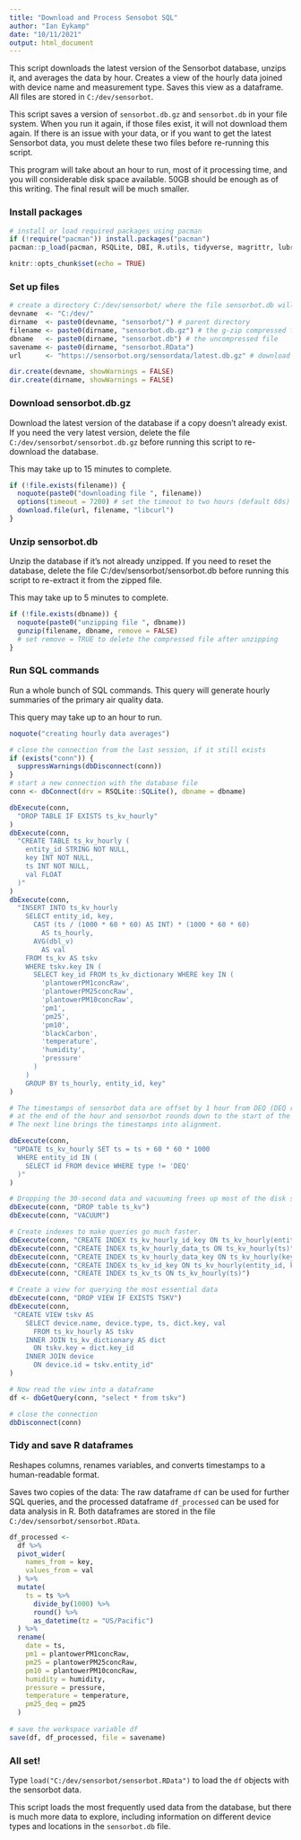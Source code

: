 ```yaml
---
title: "Download and Process Sensobot SQL"
author: "Ian Eykamp"
date: "10/11/2021"
output: html_document
---
```


This script downloads the latest version of the Sensorbot database, unzips it, and averages the data by hour. Creates a view of the hourly data joined with device name and measurement type. Saves this view as a dataframe. All files are stored in `C:/dev/sensorbot`.

This script saves a version of `sensorbot.db.gz` and `sensorbot.db` in your file system. When you run it again, if those files exist, it will not download them again. If there is an issue with your data, or if you want to get the latest Sensorbot data, you must delete these two files before re-running this script.

This program will take about an hour to run, most of it processing time, and you will considerable disk space available. 50GB should be enough as of this writing. The final result will be much smaller.

### Install packages

```r

# install or load required packages using pacman
if (!require("pacman")) install.packages("pacman")
pacman::p_load(pacman, RSQLite, DBI, R.utils, tidyverse, magrittr, lubridate, knitr)

knitr::opts_chunk$set(echo = TRUE)
```

### Set up files

```r

# create a directory C:/dev/sensorbot/ where the file sensorbot.db will live
devname  <- "C:/dev/"
dirname  <- paste0(devname, "sensorbot/") # parent directory
filename <- paste0(dirname, "sensorbot.db.gz") # the g-zip compressed file that will be downloaded
dbname   <- paste0(dirname, "sensorbot.db") # the uncompressed file
savename <- paste0(dirname, "sensorbot.RData")
url      <- "https://sensorbot.org/sensordata/latest.db.gz" # download the database from here

dir.create(devname, showWarnings = FALSE)
dir.create(dirname, showWarnings = FALSE)

```

### Download sensorbot.db.gz

Download the latest version of the database if a copy doesn't already exist. If you need the very latest version, delete the file `C:/dev/sensorbot/sensorbot.db.gz` before running this script to re-download the database.

This may take up to 15 minutes to complete.

```r

if (!file.exists(filename)) {
  noquote(paste0("downloading file ", filename))
  options(timeout = 7200) # set the timeout to two hours (default 60s)
  download.file(url, filename, "libcurl")
}
```

### Unzip sensorbot.db

Unzip the database if it's not already unzipped. If you need to reset the database, delete the file C:/dev/sensorbot/sensorbot.db before running this script to re-extract it from the zipped file.

This may take up to 5 minutes to complete.

```r

if (!file.exists(dbname)) {
  noquote(paste0("unzipping file ", dbname))
  gunzip(filename, dbname, remove = FALSE)
  # set remove = TRUE to delete the compressed file after unzipping
}

```

### Run SQL commands

Run a whole bunch of SQL commands. This query will generate hourly summaries of the primary air quality data.

This query may take up to an hour to run.

```r

noquote("creating hourly data averages")

# close the connection from the last session, if it still exists
if (exists("conn")) {
  suppressWarnings(dbDisconnect(conn))
}
# start a new connection with the database file
conn <- dbConnect(drv = RSQLite::SQLite(), dbname = dbname)

dbExecute(conn, 
  "DROP TABLE IF EXISTS ts_kv_hourly"
)
dbExecute(conn, 
  "CREATE TABLE ts_kv_hourly (
    entity_id STRING NOT NULL,
    key INT NOT NULL,
    ts INT NOT NULL,
    val FLOAT
  )"
)
dbExecute(conn, 
  "INSERT INTO ts_kv_hourly
    SELECT entity_id, key, 
      CAST (ts / (1000 * 60 * 60) AS INT) * (1000 * 60 * 60) 
        AS ts_hourly, 
      AVG(dbl_v) 
        AS val
    FROM ts_kv AS tskv
    WHERE tskv.key IN (
      SELECT key_id FROM ts_kv_dictionary WHERE key IN (
        'plantowerPM1concRaw', 
        'plantowerPM25concRaw', 
        'plantowerPM10concRaw', 
        'pm1', 
        'pm25', 
        'pm10', 
        'blackCarbon', 
        'temperature', 
        'humidity', 
        'pressure'
      )
    )
    GROUP BY ts_hourly, entity_id, key"
)

# The timestamps of sensorbot data are offset by 1 hour from DEQ (DEQ records 
# at the end of the hour and sensorbot rounds down to the start of the hour)
# The next line brings the timestamps into alignment.

dbExecute(conn, 
 "UPDATE ts_kv_hourly SET ts = ts + 60 * 60 * 1000
  WHERE entity_id IN (
    SELECT id FROM device WHERE type != 'DEQ'
  )"
)

# Dropping the 30-second data and vacuuming frees up most of the disk space.
dbExecute(conn, "DROP table ts_kv")
dbExecute(conn, "VACUUM")

# Create indexes to make queries go much faster.
dbExecute(conn, "CREATE INDEX ts_kv_hourly_id_key ON ts_kv_hourly(entity_id, key)")
dbExecute(conn, "CREATE INDEX ts_kv_hourly_data_ts ON ts_kv_hourly(ts)")
dbExecute(conn, "CREATE INDEX ts_kv_hourly_data_key ON ts_kv_hourly(key)")
dbExecute(conn, "CREATE INDEX ts_kv_id_key ON ts_kv_hourly(entity_id, key)")
dbExecute(conn, "CREATE INDEX ts_kv_ts ON ts_kv_hourly(ts)")

# Create a view for querying the most essential data
dbExecute(conn, "DROP VIEW IF EXISTS TSKV")
dbExecute(conn, 
 "CREATE VIEW tskv AS
    SELECT device.name, device.type, ts, dict.key, val 
      FROM ts_kv_hourly AS tskv 
    INNER JOIN ts_kv_dictionary AS dict 
      ON tskv.key = dict.key_id
    INNER JOIN device 
      ON device.id = tskv.entity_id"
)

# Now read the view into a dataframe
df <- dbGetQuery(conn, "select * from tskv")

# close the connection
dbDisconnect(conn)
```

### Tidy and save R dataframes

Reshapes columns, renames variables, and converts timestamps to a human-readable format.

Saves two copies of the data: The raw dataframe `df` can be used for further SQL queries, and the processed dataframe `df_processed` can be used for data analysis in R. Both dataframes are stored in the file `C:/dev/sensorbot/sensorbot.RData`.

```r

df_processed <- 
  df %>%
  pivot_wider(
    names_from = key, 
    values_from = val
  ) %>% 
  mutate(
    ts = ts %>%
      divide_by(1000) %>%
      round() %>%
      as_datetime(tz = "US/Pacific")
  ) %>%
  rename(
    date = ts, 
    pm1 = plantowerPM1concRaw, 
    pm25 = plantowerPM25concRaw, 
    pm10 = plantowerPM10concRaw, 
    humidity = humidity, 
    pressure = pressure, 
    temperature = temperature, 
    pm25_deq = pm25
  )
  
# save the workspace variable df
save(df, df_processed, file = savename)
```

### All set!

Type `load("C:/dev/sensorbot/sensorbot.RData")` to load the `df` objects with the sensorbot data.

This script loads the most frequently used data from the database, but there is much more data to explore, including information on different device types and locations in the `sensorbot.db` file.
